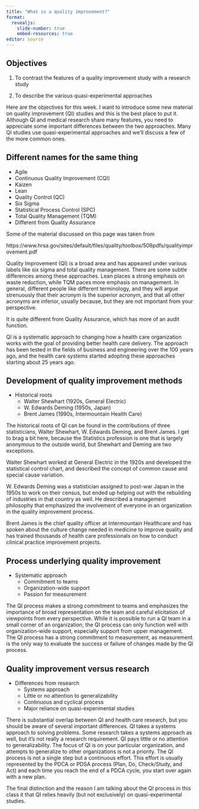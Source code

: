 ```yaml
---
title: "What is a quality improvement?"
format: 
  revealjs:
    slide-number: true
    embed-resources: true
editor: source
---
```


## Objectives

1. To contrast the features of a quality improvement study with a research study

2. To describe the various quasi-experimental approaches

::: notes
Here are the objectives for this week. I want to introduce some new material on quality improvement (QI) studies and this is the best place to put it. Although QI and medical research share many features, you need to appreciate some important differences between the two approaches. Many QI studies use quasi-experimental approaches and we'll discuss a few of the more common ones.
:::

## Different names for the same thing

-   Agile
-   Continuous Quality Improvement (CQI)
-   Kaizen
-   Lean
-   Quality Control (QC)
-   Six Sigma
-   Statistical Process Control (SPC)
-   Total Quality Management (TQM)
-   Different from Quality Assurance

::: notes
Some of the material discussed on this page was taken from

https://www.hrsa.gov/sites/default/files/quality/toolbox/508pdfs/qualityimprovement.pdf

Quality Improvement (QI) is a broad area and has appeared under various labels like six sigma and total quality management. There are some subtle differences among these approaches. Lean places a strong emphasis on waste reduction, while TQM paces more emphasis on management. In general, different people like different terminology, and they will argue strenuously that their acronym is the superior acronym, and that all other acronyms are inferior, usually because, but they are not important from your perspective.

It is quite different from Quality Assurance, which has more of an audit function.

QI is a systematic approach to changing how a health care organization works with the goal of providing better health care delivery. The approach has been tested in the fields of business and engineering over the 100 years ago, and the health care systems started adopting these approaches starting about 25 years ago.
:::

## Development of quality improvement methods

-   Historical roots
    -   Walter Shewhart (1920s, General Electric)
    -   W. Edwards Deming (1950s, Japan)
    -   Brent James (1990s, Intermountain Health Care)

::: notes
The historical roots of QI can be found in the contributions of three statisticians, Walter Shewhart, W. Edwards Deming, and Brent James. I get to brag a bit here, because the Statistics profession is one that is largely anonymous to the outside world, but Shewhart and Deming are two exceptions.

Walter Shewhart worked at General Electric in the 1920s and developed the statistical control chart, and described the concept of common cause and special cause variation. 

W. Edwards Deming was a statistician assigned to post-war Japan in the 1950s to work on their census, but ended up helping out with the rebuilding of industries in that country as well. He described a management philosophy that emphasized the involvement of everyone in an organization in the quality improvement process. 

Brent James is the chief quality officer at Intermountain Healthcare and has spoken about the culture change needed in medicine to improve quality and has trained thousands of health care professionals on how to conduct clinical practice improvement projects.
:::

## Process underlying quality improvement

-   Systematic approach
    -   Commitment to teams
    -   Organization-wide support
    -   Passion for measurement

::: notes
The QI process makes a strong commitment to teams and emphasizes the importance of broad representation on the team and careful elicitation of viewpoints from every perspective. While it is possible to run a QI team in a small corner of an organization, the QI process can only function well with organization-wide support, especially support from upper management. The QI process has a strong commitment to measurement, as measurement is the only way to evaluate the success or failure of changes made by the QI process.
:::

## Quality improvement versus research

-   Differences from research
    -   Systems approach
    -   Little or no attention to generalizability
    -   Continuous and cyclical process
    -   Major reliance on quasi-experimental studies

::: notes
There is substantial overlap between QI and health care research, but you should be aware of several important differences. QI takes a systems approach to solving problems. Some research takes a systems approach as well, but it's not really a research requirement. QI pays little or no attention to generalizability. The focus of QI is on your particular organization, and attempts to generalize to other organizations is not a priority. The QI process is not a single step but a continuous effort. This effort is usually represented by the PDCA or PDSA process (Plan, Do, Check/Study, and Act) and each time you reach the end of a PDCA cycle, you start over again with a new plan.

The final distinction and the reason I am talking about the QI process in this class it that QI relies heavily (but not exclusively) on quasi-experimental studies.
:::
